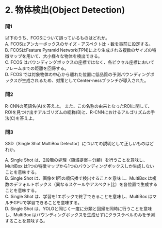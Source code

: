 # 2. 物体検出(Object Detection)

### 問1
以下のうち、FCOSについて誤っているものはどれか。  
A. FCOSはアンカーボックスのサイズ・アスペクト比・数を事前に設定する。  
B. FCOSはFeature Pyramid Network(FPN)により生成される複数のサイズの特徴マップを用いて、大小様々な物体を検出できる。  
C. FCOS はバウンディングボックスの座標ではなく、各ピクセル座標においてフレームまでの距離を回帰する。  
D. FCOS では対象物体の中心から離れた位置に低品質の予測バウンディングボックスが生成されるため、対策としてCenter-nessブランチが導入された。  

### 問2
R-CNNの英語名(A)を答えよ。
また、この名称の由来となったROIに関して、ROIを見つけ出すアルゴリズムの総称(B)と、R-CNNにおけるアルゴリズムの手法(C)を答えよ。

### 問3
SSD（Single Shot MultiBox Detector）についての説明として正しいものはどれか。

A. Single Shot は、2段階の処理（領域提案＋分類）を行うことを意味し、MultiBox は1つの特徴マップから1つのバウンディングボックスしか生成しないことを意味する。  
B. Single Shot は、画像を1回の順伝播で検出することを意味し、MultiBox は複数のデフォルトボックス（異なるスケールやアスペクト比）を各位置で生成することを意味する。  
C. Single Shot は、学習を1エポックで終了できることを意味し、MultiBox はマルチGPUで学習できることを意味する。  
D. Single Shot は、YOLOと同じく一度に分類と回帰を同時に行うことを意味し、MultiBox はバウンディングボックスを生成せずにクラスラベルのみを予測することを意味する。
